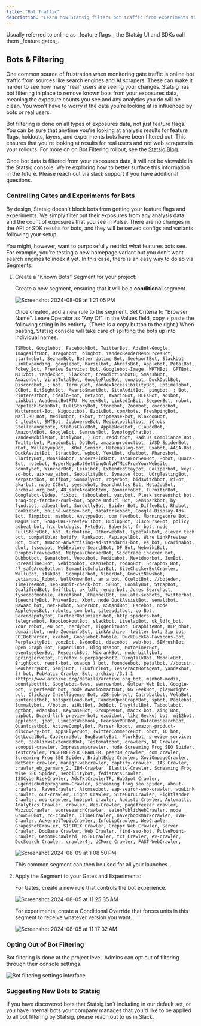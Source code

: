 ```yaml
---
title: "Bot Traffic"
description: "Learn how Statsig filters bot traffic from experiments to ensure clean analytics data."
---
```


<Note>
Usually referred to online as _feature flags_, the Statsig UI and SDKs call them _feature gates_.
</Note>

## Bots & Filtering

One common source of frustration when monitoring gate traffic is online bot traffic from sources like search engines and AI scrapers. These can make it harder to see how many "real" users are seeing your changes. Statsig has bot filtering in place to remove known bots from your exposures data, meaning the exposure counts you see and any analytics you do will be clean. You won't have to worry if the data you're looking at is influenced by bots or real users.

Bot filtering is done on all types of exposures data, not just feature flags. You can be sure that anytime you're looking at analysis results for feature flags, holdouts, layers, and experiments bots have been filtered out. This ensures that you're looking at results for real users and not web scrapers in your rollouts. For more on on Bot Filtering rollout, see the [Statsig Blog](https://www.statsig.com/blog/guide-online-bot-filtering).

Once bot data is filtered from your exposures data, it will not be viewable in the Statsig console. We're exploring how to better surface this information in the future. Please reach out via slack support if you have additional questions.

### Controlling Gates and Experiments for Bots

By design, Statsig doesn't block bots from getting your feature flags and experiments. We simply filter out their exposures from any analysis data and the count of exposures that you see in Pulse. There are no changes in the API or SDK results for bots, and they will be served configs and variants following your setup.

You might, however, want to purposefully restrict what features bots see. For example, you're testing a new homepage variant but you don't want search engines to index it yet. In this case, there is an easy way to do so via Segments:

1. Create a "Known Bots" Segment for your project:

    Create a new segment, ensuring that it will be a **conditional** segment.

    <Frame>
      <img src="https://github.com/user-attachments/assets/5bc62f62-7613-41d2-bcca-6f89f13baa3a" alt="Screenshot 2024-08-09 at 1 21 05 PM" />
    </Frame>

    Once created, add a new rule to the segment. Set Criteria to "Browser Name". Leave Operator as "Any Of". In the Values field, copy + paste the following string in its entirety. (There is a copy button to the right.) When pasting, Statsig console will take care of splitting the bots up into individual names.

    ```
    TSMbot, Googlebot, FacebookBot, TwitterBot, AdsBot-Google, ImagesiftBot, Dragonbot, bingbot, YandexRenderResourcesBot, startmebot, SeznamBot, Better Uptime Bot, SeekportBot, Slackbot-LinkExpanding, googlebot, harsilbot, AhrefsBot, Applebot, PetalBot, Pokey_Bot, Preview Service; bot, Googlebot-Image, WRTNBot, GPTBot, MJ12bot, YandexBot, Slackbot, trendictionbot0, SmarshBot, Amazonbot, VirusTotalBot, GooglePlusBot, com/bot, DuckDuckBot, Discordbot, ; bot, TermlyBot, YandexAccessibilityBot, UptimeRobot, CCBot, BitSightBot, AwarioSmartBot, SiteAuditBot, pingbot, ; Bot, Pinterestbot, idealo-bot, net/bot, AwarioBot, BLEXBot, adsbot, Linkbot, AcademicBotRTU, MojeekBot, LinkedInBot, BeeperBot, robot, PopeTech-ScanBot, FullStoryBot, Storebot, Zoombot, coccocbot, Mattermost-Bot, Nigooutbot, EzoicBot, com/bots, FreshpingBot, Mail.RU_Bot, Mediumbot, tkbot, triptease-bot, KlaxoonBot, CriteoBot, SMTBot, JobboerseBot, Mediatoolkitbot, iCjobs Stellenangebote, StatusCakeBot, AppleNewsBot, ClaudeBot, AmazonAdBot, GoogleBot, SemrushBot, SynologyChatBot, YandexMobileBot, bitlybot, ) Bot, redditbot, Radius Compliance Bot, Twitterbot, PingdomBot, DotBot, amazonproductbot, iASD_SpiderBot,  XBot, WallabyupBot,  XBot_Senior, HatenaBlog-bot, Exabot, AASA-Bot, DuckAssistBot, StractBot, wpbot, YextBot, chatbot, Pharosbot, ClarityBot, Monsidobot, AndersPinkBot, DataForSeoBot, Robot, Quora-Bot, notebot, HyperMegaBotGettingOnlyHTMLsFromYourWebsite, bountybot, WincherBot, Leikibot, ExtendedStayBot, Caliperbot, keys-so-bot, aixnew_aibot, SeobilityBot, Synapse (bot, UOrgTestingBot, serpstatbot, Diffbot, SummalyBot, rogerbot, bidswitchbot, PiBot, aka-bot, node CCBot, seesawbot, SearchAtlas Bot, MetaJobBot, archive.org_bot, 48_safeAreaBottom, ZoominfoBot, TurnitinBot, Googlebot-Video, fixbot, taboolabot, yacybot, Plesk screenshot bot, traq-ogp-fetcher-curl-bot, Space Unfurl Bot, Gensparkbot, by fynd.bot, adbeat_bot, SurdotlyBot, Spider_Bot, DiffeoBot, Rhobot, Cookiebot, online-webceo-bot, dataforseobot, Google-Display-Ads-Bot, Timpibot, msnbot, AnytypeBot, com feedbot, Morningscore Bot, Magus Bot, Snap-URL-Preview (bot, BublupBot, DiscourseBot, policy adbeat_bot, htc_botdugls, RyteBot, SaberBot, fr_bot, node FullStoryBot, bot, turbotime, OtherwebBot, TypetalkBot, clever tech bot, compatible; botify, Rankabot, AspiegelBot, Wire LinkPreview Bot, oBot, Amazon-Advertising-ad-standards-bot, es_bot, Ocarinabot,  dbot, tyseobot, WebExplorerSearchBot, DF Bot, WebwikiBot, DropboxPreviewBot, NetpeakCheckerBot, Sidetrade indexer bot, Dubbotbot, Senutobot, Veoozbot, Fedicabot, Nextdoorbot, ZumBot, Streamline3Bot, vebidoobot, cXensebot, YodaoBot, Scrapbox Bot, 47_safeAreaBottom, SemanticScholarBot, SiteCheckerBotCrawler, WalluBot, iAskBot, Scomplerbot, ViberBot, GnowitNewsbot, Letianpai_Robot, WellKnownBot, am a bot, OcelotBot, //boteden, TimeTreeBot, seo-audit-check-bot, SEBot, LoomlyBot, StrapBot, QualifiedBot, Swiftbot, uk_ldfc_renderbot, Jones Searchbot, tyseobotmobile, ahrefsbot, ChannelBot, emulate-seobots, twitterbot, SpeechifyBot, PhaverBot, Xbot, node DuckAssistBot, semaltbot, Bawaab_bot, net-Robot, SuperBot, KStandBot, Facebot, node AppleNewsBot, robots, com bot, siteauditbot, co Bot, SerendeputyBot, PartnerOptimizer-bot, http-spiders-bot, telegrambot, RepoLookoutBot, slackbot, LivelapBot, uk_ldfc_bot, Your robot, eu bot, nerdybot, TiggeritoBot, GraphiteBot, BLP_bbot, domainsbot, node ZoominfoBot, LinkArchiver twitter bot, 2ip bot, COIBotParser, exabot, Googlebot-Mobile, DuckDuckGo-Favicons-Bot, PerplexityBot, yoozBot, BadooBot, discobot, web-bot, SEMrushBot, Open Graph Bot, PaperLiBot, Blog Rssbot, MotoMinerBot, eventseekerBot, ResearchBot, MixrankBot, node bitlybot, SpringserveBot, Firefox superpagesbot2, DingTalkBot, MoodleBot, Brightbot, reurl-bot, osapon ) bot, foundeebot, petalbot, //botsin, SeoCherryBot, SemjiBot, TZUnfurlBot, TesseractBotAgent, yandexbot, 5) bot, PubMatic Crawler Bot, archiver/3.1.1 +http://www.archive.org/details/archive.org_bot, msnbot-media, bountybotttt, Googlebot-News, semrushbot, Gulper Web Bot, Google-bot, Superfeedr bot, node AwarioSmartBot, GG PeekBot, playwright-bot, Clickagy Intelligence Bot, x28-job-bot, Catrobatbot, VelaBot, pinterestbot, hstspreload-bot, FandomOpenGraphBot, spbot, Paqlebot, Summalybot, //botim, aiHitBot, JobBot, InsytfulBot, Taboolabot, gptbot, edansbot, KeybaseBot, GroupMeBot, macox bot, Xing Bot, uipbot, Dcard-link-preview-bot, ezoicbot, like Gecko) bot, mj12bot, applebot, jbot, LineBotWebhook, HearsayPDFBot, DatoCmsSearchBot, Quantcastbot, ActiveComplyBot, Parser Robot, amazon-product-discovery-bot, AppsFlyerBot, TwitterCommerceBot, obot, ID bot, GetLocalBot, CapterraBot, BugBountyBot, PlurkBot, preview service; bot, BacklinksExtendedBot, Testomatobot, crawlers, NE Crawler, scoopit-crawler, Impressumscrawler, node Screaming Frog SEO Spider, Testcrawler, PAGEFREEZER CRAWLER, peer39_crawler, com crawler, Screaming Frog SEO Spider, BrightEdge Crawler, XoviOnpageCrawler, NetSeer crawler, managr-webcrawler, captify-crawler, IAS Crawler, crawler_eb_germany_2, IBM-Crawler, Elastic-Crawler, Screaming Frog Wise SEO Spider, seobilitybot, fedistatsCrawler, ISSCyberRiskCrawler, AdsTxtCrawlerTP, HubSpot Crawler, Jugendschutzprogramm-Crawler, screaming frog seo spider, about-crawlers, RavenCrawler, Atomseobot, sap-search-web-crawler, wowLink Crawler, our-crawler, Light Crawler, SiteGuruCrawler, Rightlander Crawler, web-crawler, hubspot crawler, Audisto Crawler, Automattic Analytics Crawler, crawler, Web-Crawler, pagefreezer crawler, WazzupCrawler, ecoresearchCrawler, VelenPublicWebCrawler, node GrowSEOBot, rc-crawler, ClineCrawler, naverbookmarkcrawler, IVW-Crawler, AdkernelTopicCrawler, InfobipCrawler, WebCrawler, GrapeshotCrawler, SISTRIX Crawler, Greppr Web Crawler, Server Crawler, DocBase Crawler, Web Crawler, find-seo-bot, PulsePoint-Crawler, GenomeCrawlerd, MSIECrawler, txt Crawler, ev-crawler, DocSearch Crawler, crawler4j, UCMore Crawler, FAST-WebCrawler,
    ```
  
    <Frame>
      <img src="https://github.com/user-attachments/assets/97c1cdfe-9d65-42ae-acc7-ed47b583fce6" alt="Screenshot 2024-08-09 at 1 08 50 PM" />
    </Frame>

    This common segment can then be used for all your launches.


3. Apply the Segment to your Gates and Experiments:

    For Gates, create a new rule that controls the bot experience.

    <Frame>
      <img src="https://github.com/user-attachments/assets/d6b51af0-ecfc-49c4-9e48-73bd276836ef" alt="Screenshot 2024-08-05 at 11 25 35 AM" />
    </Frame>

    For experiments, create a Conditional Override that forces units in this segment to receive whatever version you want.

    <Frame>
      <img src="https://github.com/user-attachments/assets/97ec1bcd-6f03-4b51-b0fe-9859f11559b1" alt="Screenshot 2024-08-05 at 11 17 32 AM" />
    </Frame>

### Opting Out of Bot Filtering

Bot filtering is done at the project level. Admins can opt out of filtering through their console settings.

<Frame>
  <img src="https://github.com/user-attachments/assets/4c171000-6733-4136-a383-4cfd2b738ccb" alt="Bot filtering settings interface" />
</Frame>

### Suggesting New Bots to Statsig

If you have discovered bots that Statsig isn't including in our default set, or you have internal bots your company manages that you'd like to be applied to all bot filtering by Statsig, please reach out to us in Slack.
